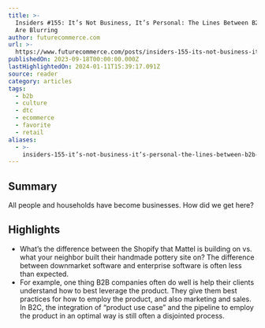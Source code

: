 ```yaml
---
title: >-
  Insiders #155: It’s Not Business, It’s Personal: The Lines Between B2B and B2C
  Are Blurring
author: futurecommerce.com
url: >-
  https://www.futurecommerce.com/posts/insiders-155-its-not-business-its-personal-the-lines-between-b2b-and-b2c-are-blurring
publishedOn: 2023-09-18T00:00:00.000Z
lastHighlightedOn: 2024-01-11T15:39:17.091Z
source: reader
category: articles
tags:
  - b2b
  - culture
  - dtc
  - ecommerce
  - favorite
  - retail
aliases:
  - >-
    insiders-155-it’s-not-business-it’s-personal-the-lines-between-b2b-and-b2c-are-blurring
---
```

## Summary

All people and households have become businesses. How did we get here?

## Highlights
- What’s the difference between the Shopify that Mattel is building on vs. what your neighbor built their handmade pottery site on? The difference between downmarket software and enterprise software is often less than expected.
- For example, one thing B2B companies often do well is help their clients understand how to best leverage the product. They give them best practices for how to employ the product, and also marketing and sales. In B2C, the integration of “product use case” and the pipeline to employ the product in an optimal way is still often a disjointed process.
